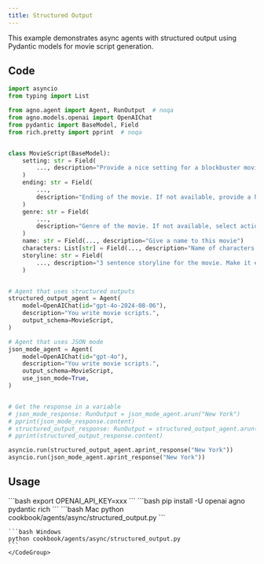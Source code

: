 ```yaml
---
title: Structured Output
---
```


This example demonstrates async agents with structured output using Pydantic models for movie script generation.

## Code

```python cookbook/agents/async/structured_output.py
import asyncio
from typing import List

from agno.agent import Agent, RunOutput  # noqa
from agno.models.openai import OpenAIChat
from pydantic import BaseModel, Field
from rich.pretty import pprint  # noqa


class MovieScript(BaseModel):
    setting: str = Field(
        ..., description="Provide a nice setting for a blockbuster movie."
    )
    ending: str = Field(
        ...,
        description="Ending of the movie. If not available, provide a happy ending.",
    )
    genre: str = Field(
        ...,
        description="Genre of the movie. If not available, select action, thriller or romantic comedy.",
    )
    name: str = Field(..., description="Give a name to this movie")
    characters: List[str] = Field(..., description="Name of characters for this movie.")
    storyline: str = Field(
        ..., description="3 sentence storyline for the movie. Make it exciting!"
    )


# Agent that uses structured outputs
structured_output_agent = Agent(
    model=OpenAIChat(id="gpt-4o-2024-08-06"),
    description="You write movie scripts.",
    output_schema=MovieScript,
)

# Agent that uses JSON mode
json_mode_agent = Agent(
    model=OpenAIChat(id="gpt-4o"),
    description="You write movie scripts.",
    output_schema=MovieScript,
    use_json_mode=True,
)


# Get the response in a variable
# json_mode_response: RunOutput = json_mode_agent.arun("New York")
# pprint(json_mode_response.content)
# structured_output_response: RunOutput = structured_output_agent.arun("New York")
# pprint(structured_output_response.content)

asyncio.run(structured_output_agent.aprint_response("New York"))
asyncio.run(json_mode_agent.aprint_response("New York"))
```

## Usage

<Steps>
  <Snippet file="create-venv-step.mdx" />

  <Step title="Set your API key">
    ```bash
    export OPENAI_API_KEY=xxx
    ```
  </Step>

  <Step title="Install libraries">
    ```bash
    pip install -U openai agno pydantic rich
    ```
  </Step>

  <Step title="Run Agent">
    <CodeGroup>
    ```bash Mac
    python cookbook/agents/async/structured_output.py
    ```

    ```bash Windows
    python cookbook/agents/async/structured_output.py
    ```
    </CodeGroup>
  </Step>
</Steps>
